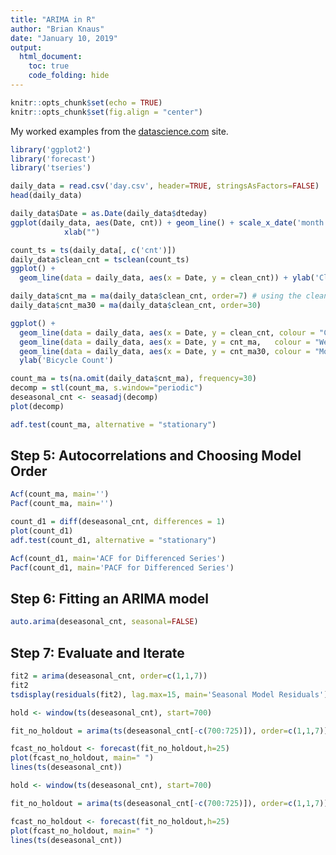 ```yaml
---
title: "ARIMA in R"
author: "Brian Knaus"
date: "January 10, 2019"
output: 
  html_document:
    toc: true
    code_folding: hide
---
```


```r
knitr::opts_chunk$set(echo = TRUE)
knitr::opts_chunk$set(fig.align = "center")
```


My worked examples from the [datascience.com](https://www.datascience.com/blog/introduction-to-forecasting-with-arima-in-r-learn-data-science-tutorials) site.


```r
library('ggplot2')
library('forecast')
library('tseries')

daily_data = read.csv('day.csv', header=TRUE, stringsAsFactors=FALSE)
head(daily_data)
```


```r
daily_data$Date = as.Date(daily_data$dteday)
ggplot(daily_data, aes(Date, cnt)) + geom_line() + scale_x_date('month')  + ylab("Daily Bike Checkouts") +
            xlab("")
```


```r
count_ts = ts(daily_data[, c('cnt')])
daily_data$clean_cnt = tsclean(count_ts)
ggplot() +
  geom_line(data = daily_data, aes(x = Date, y = clean_cnt)) + ylab('Cleaned Bicycle Count')
```



```r
daily_data$cnt_ma = ma(daily_data$clean_cnt, order=7) # using the clean count with no outliers
daily_data$cnt_ma30 = ma(daily_data$clean_cnt, order=30)

ggplot() +
  geom_line(data = daily_data, aes(x = Date, y = clean_cnt, colour = "Counts")) +
  geom_line(data = daily_data, aes(x = Date, y = cnt_ma,   colour = "Weekly Moving Average"))  +
  geom_line(data = daily_data, aes(x = Date, y = cnt_ma30, colour = "Monthly Moving Average"))  +
  ylab('Bicycle Count')
```



```r
count_ma = ts(na.omit(daily_data$cnt_ma), frequency=30)
decomp = stl(count_ma, s.window="periodic")
deseasonal_cnt <- seasadj(decomp)
plot(decomp)
```



```r
adf.test(count_ma, alternative = "stationary")
```

## Step 5: Autocorrelations and Choosing Model Order


```r
Acf(count_ma, main='')
Pacf(count_ma, main='')
```



```r
count_d1 = diff(deseasonal_cnt, differences = 1)
plot(count_d1)
adf.test(count_d1, alternative = "stationary")
```


```r
Acf(count_d1, main='ACF for Differenced Series')
Pacf(count_d1, main='PACF for Differenced Series')
```


## Step 6: Fitting an ARIMA model


```r
auto.arima(deseasonal_cnt, seasonal=FALSE)
```


## Step 7: Evaluate and Iterate


```r
fit2 = arima(deseasonal_cnt, order=c(1,1,7))
fit2
tsdisplay(residuals(fit2), lag.max=15, main='Seasonal Model Residuals')
```



```r
hold <- window(ts(deseasonal_cnt), start=700)

fit_no_holdout = arima(ts(deseasonal_cnt[-c(700:725)]), order=c(1,1,7))

fcast_no_holdout <- forecast(fit_no_holdout,h=25)
plot(fcast_no_holdout, main=" ")
lines(ts(deseasonal_cnt))
```


```r
hold <- window(ts(deseasonal_cnt), start=700)

fit_no_holdout = arima(ts(deseasonal_cnt[-c(700:725)]), order=c(1,1,7))

fcast_no_holdout <- forecast(fit_no_holdout,h=25)
plot(fcast_no_holdout, main=" ")
lines(ts(deseasonal_cnt))
```


